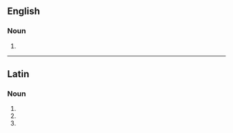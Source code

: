 ==English==

===Noun===
{{head|en|noun form}}

# {{plural of|ranunculus|lang=en}}

----

==Latin==

===Noun===
{{head|la|noun form|head=rānunculī|g=m}}

# {{inflection of|rānunculus||gen|s|lang=la}}
# {{inflection of|rānunculus||nom|p|lang=la}}
# {{inflection of|rānunculus||voc|p|lang=la}}